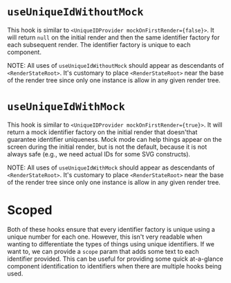 
<Meta of={UseUniqueIdStories} />

# `useUniqueIdWithoutMock`

This hook is similar to `<UniqueIDProvider mockOnFirstRender={false}>`.
It will return `null` on the initial render and then the same identifier
factory for each subsequent render. The identifier factory is unique to
each component.

NOTE: All uses of `useUniqueIdWithoutMock` should appear as descendants
of `<RenderStateRoot>`. It's customary to place `<RenderStateRoot>` near
the base of the render tree since only one instance is allow in any given
render tree.

<Canvas>
  <Story of={UseUniqueIdStories.WithoutMockExample} />
</Canvas>

# `useUniqueIdWithMock`

This hook is similar to `<UniqueIDProvider mockOnFirstRender={true}>`.
It will return a mock identifier factory on the initial render that doesn'that
guarantee identifier uniqueness. Mock mode can help things appear on the screen
during the initial render, but is not the default, because it is not always safe
(e.g., we need actual IDs for some SVG constructs).

NOTE: All uses of `useUniqueIdWithMock` should appear as descendants
of `<RenderStateRoot>`. It's customary to place `<RenderStateRoot>` near
the base of the render tree since only one instance is allow in any given
render tree.

<Canvas>
  <Story of={UseUniqueIdStories.WithMockExample} />
</Canvas>

# Scoped

Both of these hooks ensure that every identifier factory is unique using a
unique number for each one. However, this isn't very readable when wanting to
differentiate the types of things using unique identifiers. If we want to, we
can provide a `scope` param that adds some text to each identifier provided.
This can be useful for providing some quick at-a-glance component identification
to identifiers when there are multiple hooks being used.

<Canvas>
  <Story of={UseUniqueIdStories.ScopedExample} />
</Canvas>
